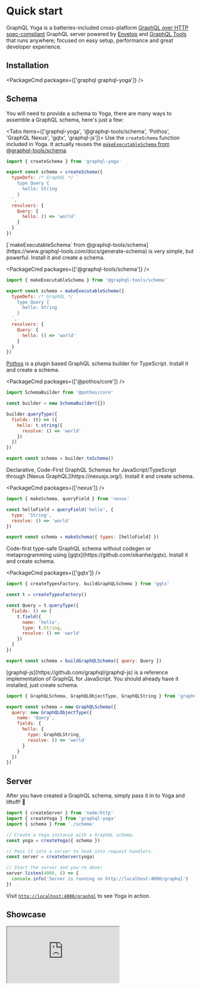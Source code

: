 
# Quick start

GraphQL Yoga is a batteries-included cross-platform [GraphQL over HTTP spec-compliant](https://github.com/enisdenjo/graphql-http/tree/master/implementations/graphql-yoga) GraphQL server powered by [Envelop](https://envelop.dev) and [GraphQL Tools](https://graphql-tools.com) that runs anywhere; focused on easy setup, performance and great developer experience.

## Installation

<PackageCmd packages={['graphql graphql-yoga']} />

## Schema

You will need to provide a schema to Yoga, there are many ways to assemble a GraphQL schema, here's just a few:

<Tabs items={['graphql-yoga', '@graphql-tools/schema', 'Pothos', 'GraphQL Nexus', 'gqtx', 'graphql-js']}>
  <Tab>
Use the `createSchema` function included in Yoga. It actually reuses the [`makeExecutableSchema` from @graphql-tools/schema](https://www.graphql-tools.com/docs/generate-schema).

```js filename="schema.js"
import { createSchema } from 'graphql-yoga'

export const schema = createSchema({
  typeDefs: /* GraphQL */ `
    type Query {
      hello: String
    }
  `,
  resolvers: {
    Query: {
      hello: () => 'world'
    }
  }
})
```

  </Tab>

  <Tab>
[`makeExecutableSchema` from @graphql-tools/schema](https://www.graphql-tools.com/docs/generate-schema) is very simple, but powerful. Install it and create a schema.

<PackageCmd packages={['@graphql-tools/schema']} />

```js filename="schema.js"
import { makeExecutableSchema } from '@graphql-tools/schema'

export const schema = makeExecutableSchema({
  typeDefs: /* GraphQL */ `
    type Query {
      hello: String
    }
  `,
  resolvers: {
    Query: {
      hello: () => 'world'
    }
  }
})
```

  </Tab>

  <Tab>

[Pothos](https://pothos-graphql.dev) is a plugin based GraphQL schema builder for TypeScript. Install it and create a schema.

<PackageCmd packages={['@pothos/core']} />

```js filename="schema.js"
import SchemaBuilder from '@pothos/core'

const builder = new SchemaBuilder({})

builder.queryType({
  fields: (t) => ({
    hello: t.string({
      resolve: () => 'world'
    })
  })
})

export const schema = builder.toSchema()
```

  </Tab>

  <Tab>
Declarative, Code-First GraphQL Schemas for JavaScript/TypeScript through [Nexus GraphQL](https://nexusjs.org/). Install it and create schema.

<PackageCmd packages={['nexus']} />

```js filename="schema.js"
import { makeSchema, queryField } from 'nexus'

const helloField = queryField('hello', {
  type: 'String',
  resolve: () => 'world'
})

export const schema = makeSchema({ types: [helloField] })
```

  </Tab>

  <Tab>
Code-first type-safe GraphQL schema without codegen or metaprogramming using [gqtx](https://github.com/sikanhe/gqtx). Install it and create schema.

<PackageCmd packages={['gqtx']} />

```js filename="schema.js"
import { createTypesFactory, buildGraphQLSchema } from 'gqtx'

const t = createTypesFactory()

const Query = t.queryType({
  fields: () => [
    t.field({
      name: 'hello',
      type: t.String,
      resolve: () => 'world'
    })
  ]
})

export const schema = buildGraphQLSchema({ query: Query })
```

  </Tab>

  <Tab>
[graphql-js](https://github.com/graphql/graphql-js) is a reference implementation of GraphQL for JavaScript. You should already have it installed, just create schema.

```js filename="schema.js"
import { GraphQLSchema, GraphQLObjectType, GraphQLString } from 'graphql'

export const schema = new GraphQLSchema({
  query: new GraphQLObjectType({
    name: 'Query',
    fields: {
      hello: {
        type: GraphQLString,
        resolve: () => 'world'
      }
    }
  })
})
```

  </Tab>
</Tabs>

## Server

After you have created a GraphQL schema, simply pass it in to Yoga and liftoff! 🚀

```js
import { createServer } from 'node:http'
import { createYoga } from 'graphql-yoga'
import { schema } from './schema'

// Create a Yoga instance with a GraphQL schema.
const yoga = createYoga({ schema })

// Pass it into a server to hook into request handlers.
const server = createServer(yoga)

// Start the server and you're done!
server.listen(4000, () => {
  console.info('Server is running on http://localhost:4000/graphql')
})
```

Visit [`http://localhost:4000/graphql`](http://localhost:4000/graphql) to see Yoga in action.

## Showcase

<iframe src="https://youtube.com/embed/_-B6QIFSSwo" title="GraphQL Yoga 2" />

